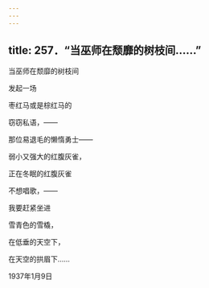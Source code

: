 ```yaml
---
---
---
```

title: 257．“当巫师在颓靡的树枝间……”
---




当巫师在颓靡的树枝间

发起一场

枣红马或是棕红马的

窃窃私语，——

那位易退毛的懒惰勇士——

弱小又强大的红腹灰雀，

正在冬眠的红腹灰雀

不想唱歌，——

我要赶紧坐进

雪青色的雪橇，

在低垂的天空下，

在天空的拱眉下……

1937年1月9日